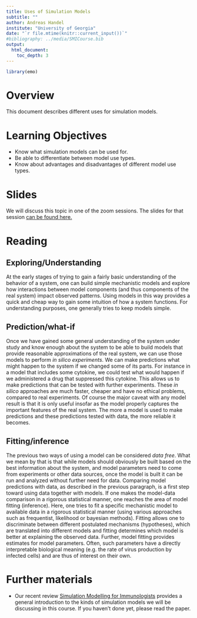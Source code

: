 ```yaml
---
title: Uses of Simulation Models
subtitle: ""
author: Andreas Handel
institute: "University of Georgia"
date: "`r file.mtime(knitr::current_input())`"
#bibliography: ../media/SMICourse.bib
output: 
  html_document:
    toc_depth: 3
---
```


```r
library(emo)
```


# Overview
This document describes different uses for simulation models.

# Learning Objectives
* Know what simulation models can be used for.
* Be able to differentiate between model use types.
* Know about advantages and disadvantages of different model use types.


# Slides
We will discuss this topic in one of the zoom sessions. The slides for that session [can be found here.](./slides/Model_Uses_Slides.html)


# Reading


## Exploring/Understanding 
At the early stages of trying to gain a fairly basic understanding of the behavior of a system, one can build simple mechanistic models and explore how interactions between model components (and thus components of the real system) impact observed patterns. Using models in this way provides a quick and cheap way to gain some intuition of how a system functions. For understanding purposes, one generally tries to keep models simple.

## Prediction/what-if
Once we have gained some general understanding of the system under study and know enough about the system to be able to build models that provide reasonable approximations of the real system, we can use those models to perform _in silico experiments_. We can make predictions what might happen to the system if we changed some of its parts. For instance in a model that includes some cytokine, we could test what would happen if we administered a drug that suppressed this cytokine. This allows us to make predictions that can be tested with further experiments. These _in silico_ approaches are much faster, cheaper and have no ethical problems, compared to real experiments. Of course the major caveat with any model result is that it is only useful insofar as the model properly captures the important features of the real system. The more a model is used to make predictions and these predictions tested with data, the more reliable it becomes.

## Fitting/inference
The previous two ways of using a model can be considered _data free_. What we mean by that is that while models should obviously be built based on the best information about the system, and model parameters need to come from experiments or other data sources, once the model is built it can be run and analyzed without further need for data. Comparing model predictions with data, as described in the previous paragraph, is a first step toward using data together with models. If one makes the model-data comparison in a rigorous statistical manner, one reaches the area of model fitting (inference). Here, one tries to fit a specific mechanistic model to available data in a rigorous statistical manner (using various approaches such as frequentist, likelihood or bayesian methods). Fitting allows one to discriminate between different postulated mechanisms (hypotheses), which are translated into different models and fitting determines which model is better at explaining the observed data. Further, model fitting provides estimates for model parameters. Often, such parameters have a directly interpretable biological meaning (e.g. the rate of virus production by infected cells) and are thus of interest on their own.




# Further materials

* Our recent review [Simulation Modelling for Immunologists](https://handelgroup.uga.edu/publication/2020-handel-natrevimm/) provides a general introduction to the kinds of simulation models we will be discussing in this course. If you haven't done yet, please read the paper. 

